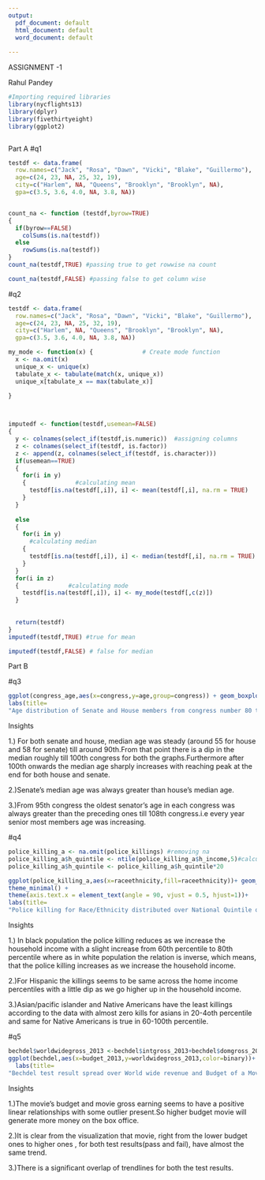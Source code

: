 ---
output:
  pdf_document: default
  html_document: default
  word_document: default
  
---
ASSIGNMENT -1


Rahul Pandey

```{r echo=TRUE, message=FALSE, warning=FALSE}
#Importing required libraries
library(nycflights13)
library(dplyr)
library(fivethirtyeight)
library(ggplot2)



```

Part A
#q1

```{r}
testdf <- data.frame(
  row.names=c("Jack", "Rosa", "Dawn", "Vicki", "Blake", "Guillermo"),
  age=c(24, 23, NA, 25, 32, 19),
  city=c("Harlem", NA, "Queens", "Brooklyn", "Brooklyn", NA),
  gpa=c(3.5, 3.6, 4.0, NA, 3.8, NA))


count_na <- function (testdf,byrow=TRUE)
{
  if(byrow==FALSE)
    colSums(is.na(testdf))
  else
    rowSums(is.na(testdf)) 
}
count_na(testdf,TRUE) #passing true to get rowwise na count
```
```{r}

count_na(testdf,FALSE) #passing false to get column wise
```





#q2

```{r}

testdf <- data.frame(
  row.names=c("Jack", "Rosa", "Dawn", "Vicki", "Blake", "Guillermo"),
  age=c(24, 23, NA, 25, 32, 19),
  city=c("Harlem", NA, "Queens", "Brooklyn", "Brooklyn", NA),
  gpa=c(3.5, 3.6, 4.0, NA, 3.8, NA))

my_mode <- function(x) {              # Create mode function 
  x <- na.omit(x)
  unique_x <- unique(x)
  tabulate_x <- tabulate(match(x, unique_x))
  unique_x[tabulate_x == max(tabulate_x)]
  
}



imputedf <- function(testdf,usemean=FALSE)
{
  y <- colnames(select_if(testdf,is.numeric))  #assigning columns 
  z <- colnames(select_if(testdf, is.factor))
  z <- append(z, colnames(select_if(testdf, is.character)))
  if(usemean==TRUE)
  {
    for(i in y)
    {              #calculating mean
      testdf[is.na(testdf[,i]), i] <- mean(testdf[,i], na.rm = TRUE)
    }
  }
  
  else
  {
    for(i in y) 
      #calculating median 
    {
      testdf[is.na(testdf[,i]), i] <- median(testdf[,i], na.rm = TRUE)
    }
  }
  for(i in z)
  {              #calculating mode
    testdf[is.na(testdf[,i]), i] <- my_mode(testdf[,c(z)])
  }
  
  
  return(testdf)
}
imputedf(testdf,TRUE) #true for mean
```
```{r}
imputedf(testdf,FALSE) # false for median
```



Part B


#q3

```{r}
ggplot(congress_age,aes(x=congress,y=age,group=congress)) + geom_boxplot()+facet_grid(~chamber)+
labs(title=
"Age distribution of Senate and House members from congress number 80 till 113" )

```
Insights

1.) For both senate and house, median age was steady (around 55 for house and 58 for senate) till around 90th.From that point there is a dip in the median  roughly till 100th congress for both the graphs.Furthermore after 100th onwards the median age sharply increases with reaching peak at the end for both house and senate.

2.)Senate's median age was always greater than house's median age.

3.)From 95th congress the oldest senator's age  in each congress was always greater than the preceding ones till 108th congress.i.e every year senior most members age was increasing. 




#q4
```{r}

police_killing_a <- na.omit(police_killings) #removing na
police_killing_a$h_quintile <- ntile(police_killing_a$h_income,5)#calculating quintiles
police_killing_a$h_quintile <- police_killing_a$h_quintile*20

ggplot(police_killing_a,aes(x=raceethnicity,fill=raceethnicity))+ geom_bar() + facet_grid(~h_quintile) +
theme_minimal() +
theme(axis.text.x = element_text(angle = 90, vjust = 0.5, hjust=1))+
labs(title=
"Police killing for Race/Ethnicity distributed over National Quintile of Household Income" )
```
Insights

1.) In black population the police killing reduces as we increase the 
household income with a slight increase from 60th percentile to 80th percentile where as in white population the relation is inverse,  which means, that the police killing increases as we increase the household income.
 
 2.)For  Hispanic the killings seems to be same across the home income
 percentiles with a little dip as we go higher up in the household income.
 
 3.)Asian/pacific islander and Native  Americans have the least killings
 according to the data with almost zero kills  for asians in 20-4oth percentile and same for Native Americans is true in 60-100th percentile. 





#q5
```{r}
bechdel$worldwidegross_2013 <-bechdel$intgross_2013+bechdel$domgross_2013
ggplot(bechdel,aes(x=budget_2013,y=worldwidegross_2013,color=binary))+ geom_point()+geom_smooth()+
  labs(title=
"Bechdel test result spread over World wide revenue and Budget of a Movie" )

```


Insights

1.)The movie's budget and movie gross earning seems to have a positive linear relationships 
with some outlier present.So higher budget movie will generate more money on the box office.

2.)It is clear from the visualization that movie, right from the lower budget ones to higher ones , for both test results(pass and fail), have almost the same trend. 

3.)There is a significant overlap of trendlines for both the test results.


 

